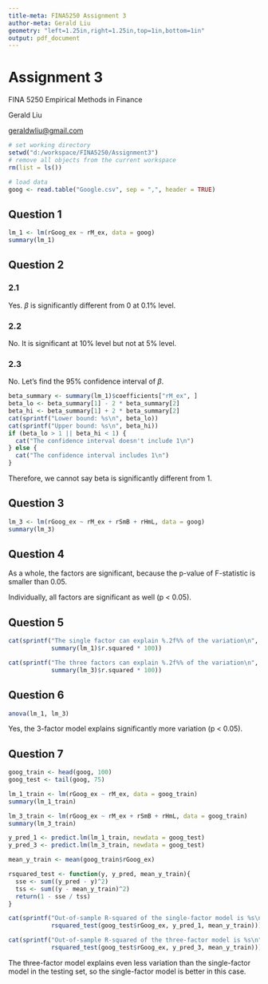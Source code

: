 ```yaml
---
title-meta: FINA5250 Assignment 3
author-meta: Gerald Liu
geometry: "left=1.25in,right=1.25in,top=1in,bottom=1in"
output: pdf_document
---
```


# Assignment 3
FINA 5250 Empirical Methods in Finance

Gerald Liu

[geraldwliu@gmail.com](mailto:geraldwliu@gmail.com)

```r
# set working directory
setwd("d:/workspace/FINA5250/Assignment3")
# remove all objects from the current workspace
rm(list = ls())
```

```r
# load data
goog <- read.table("Google.csv", sep = ",", header = TRUE)
```

## Question 1
```r
lm_1 <- lm(rGoog_ex ~ rM_ex, data = goog)
summary(lm_1)
```

## Question 2
### 2.1
Yes. $\beta$ is significantly different from 0 at 0.1\% level.

### 2.2
No. It is significant at 10\% level but not at 5\% level.

### 2.3
No. Let's find the 95\% confidence interval of $\beta$.
```r
beta_summary <- summary(lm_1)$coefficients["rM_ex", ]
beta_lo <- beta_summary[1] - 2 * beta_summary[2]
beta_hi <- beta_summary[1] + 2 * beta_summary[2]
cat(sprintf("Lower bound: %s\n", beta_lo))
cat(sprintf("Upper bound: %s\n", beta_hi))
if (beta_lo > 1 || beta_hi < 1) {
  cat("The confidence interval doesn't include 1\n")
} else {
  cat("The confidence interval includes 1\n")
}
```
Therefore, we cannot say beta is significantly different from 1.

## Question 3
```r
lm_3 <- lm(rGoog_ex ~ rM_ex + rSmB + rHmL, data = goog)
summary(lm_3)
```

## Question 4
As a whole, the factors are significant, because the p-value of F-statistic is smaller than 0.05.

Individually, all factors are significant as well (p < 0.05).

## Question 5
```r
cat(sprintf("The single factor can explain %.2f%% of the variation\n",
            summary(lm_1)$r.squared * 100))

cat(sprintf("The three factors can explain %.2f%% of the variation\n",
            summary(lm_3)$r.squared * 100))
```

## Question 6
```r
anova(lm_1, lm_3)
```
Yes, the 3-factor model explains significantly more variation (p < 0.05).

## Question 7
```r
goog_train <- head(goog, 100)
goog_test <- tail(goog, 75)

lm_1_train <- lm(rGoog_ex ~ rM_ex, data = goog_train)
summary(lm_1_train)

lm_3_train <- lm(rGoog_ex ~ rM_ex + rSmB + rHmL, data = goog_train)
summary(lm_3_train)
```

```r
y_pred_1 <- predict.lm(lm_1_train, newdata = goog_test)
y_pred_3 <- predict.lm(lm_3_train, newdata = goog_test)

mean_y_train <- mean(goog_train$rGoog_ex)

rsquared_test <- function(y, y_pred, mean_y_train){
  sse <- sum((y_pred - y)^2)
  tss <- sum((y - mean_y_train)^2)
  return(1 - sse / tss)
}

cat(sprintf("Out-of-sample R-squared of the single-factor model is %s\n",
            rsquared_test(goog_test$rGoog_ex, y_pred_1, mean_y_train)))

cat(sprintf("Out-of-sample R-squared of the three-factor model is %s\n",
            rsquared_test(goog_test$rGoog_ex, y_pred_3, mean_y_train)))
```

The three-factor model explains even less variation than the single-factor model in the testing set, so the single-factor model is better in this case.
